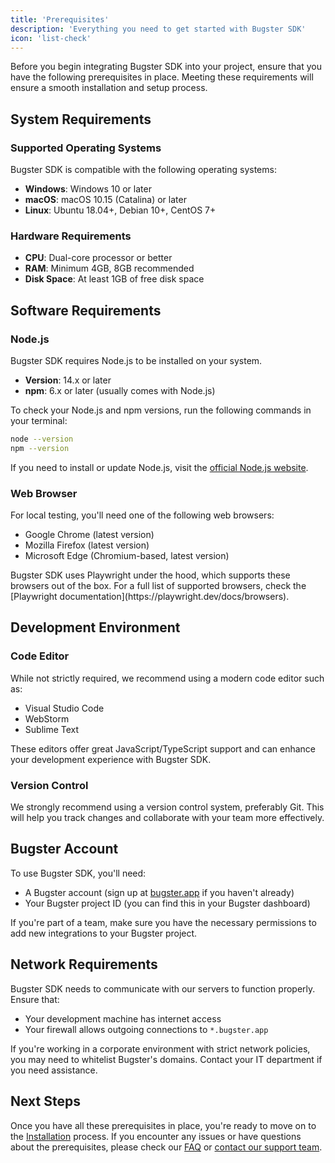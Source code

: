 ```yaml
---
title: 'Prerequisites'
description: 'Everything you need to get started with Bugster SDK'
icon: 'list-check'
---
```


Before you begin integrating Bugster SDK into your project, ensure that you have the following prerequisites in place. Meeting these requirements will ensure a smooth installation and setup process.

## System Requirements

### Supported Operating Systems

Bugster SDK is compatible with the following operating systems:

- **Windows**: Windows 10 or later
- **macOS**: macOS 10.15 (Catalina) or later
- **Linux**: Ubuntu 18.04+, Debian 10+, CentOS 7+

### Hardware Requirements

- **CPU**: Dual-core processor or better
- **RAM**: Minimum 4GB, 8GB recommended
- **Disk Space**: At least 1GB of free disk space

## Software Requirements

### Node.js

Bugster SDK requires Node.js to be installed on your system.

- **Version**: 14.x or later
- **npm**: 6.x or later (usually comes with Node.js)

To check your Node.js and npm versions, run the following commands in your terminal:

```bash
node --version
npm --version
```

If you need to install or update Node.js, visit the [official Node.js website](https://nodejs.org/).

### Web Browser

For local testing, you'll need one of the following web browsers:

- Google Chrome (latest version)
- Mozilla Firefox (latest version)
- Microsoft Edge (Chromium-based, latest version)

<Tip>
Bugster SDK uses Playwright under the hood, which supports these browsers out of the box. For a full list of supported browsers, check the [Playwright documentation](https://playwright.dev/docs/browsers).
</Tip>

## Development Environment

### Code Editor

While not strictly required, we recommend using a modern code editor such as:

- Visual Studio Code
- WebStorm
- Sublime Text

These editors offer great JavaScript/TypeScript support and can enhance your development experience with Bugster SDK.

### Version Control

We strongly recommend using a version control system, preferably Git. This will help you track changes and collaborate with your team more effectively.

## Bugster Account

To use Bugster SDK, you'll need:

- A Bugster account (sign up at [bugster.app](https://bugster.app) if you haven't already)
- Your Bugster project ID (you can find this in your Bugster dashboard)

<Note>
If you're part of a team, make sure you have the necessary permissions to add new integrations to your Bugster project.
</Note>

## Network Requirements

Bugster SDK needs to communicate with our servers to function properly. Ensure that:

- Your development machine has internet access
- Your firewall allows outgoing connections to `*.bugster.app`

If you're working in a corporate environment with strict network policies, you may need to whitelist Bugster's domains. Contact your IT department if you need assistance.

## Next Steps

Once you have all these prerequisites in place, you're ready to move on to the [Installation](/get-started/installation) process. If you encounter any issues or have questions about the prerequisites, please check our [FAQ](/faq) or [contact our support team](https://bugster.app/support).

